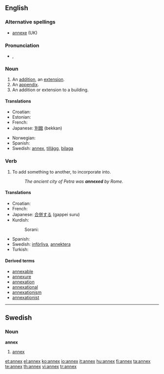 ==English==

===Alternative spellings===
* [[annexe]] (UK)

===Pronunciation===
* {{a|UK}} {{IPA|/ˈæn.ɛks/}}, {{SAMPA|/"{n.Eks/}}

===Noun===
{{en-noun|annexes}}

# An [[addition]], an [[extension]].
# An [[appendix]].
# An addition or extension to a building.

====Translations====
{{trans-top|An addition, an extension}}
* Croatian: {{t-|hr|aneks|m}}
* Estonian: {{t-|et|lisa}}
* French: {{t+|fr|annexe}}
* Japanese: [[別館]] (bekkan)
{{trans-mid}}
* Norwegian: {{t+|no|anneks}}
* Spanish: {{t+|es|anexo}}
* Swedish: [[#Swedish|annex]], [[tillägg]], [[bilaga]]
{{trans-bottom}}

===Verb===
{{en-verb|annex|es}}

# To add something to another, to incorporate into.
#: ''The ancient city of Petra was '''annexed''' by Rome.''

====Translations====
{{trans-top|To add something to another, to incorporate into}}
* Croatian: {{t-|hr|anektirati}}
* French: {{t+|fr|annexer}}
* Japanese: [[合併する]] (gappei suru)
* Kurdish:
*: Sorani: {{t|ku|خستنه‌ سه‌ر|tr=xistine ser|sc=KUchar}}
{{trans-mid}}
* Spanish: {{t+|es|anexo}}
* Swedish: [[införliva]], [[annektera]]
* Turkish: {{t+|tr|ek}}
{{trans-bottom}}

====Derived terms====
* [[annexable]]
* [[annexure]]
* [[annexation]]
* [[annexational]]
* [[annexationism]]
* [[annexationist]]

----

==Swedish==

===Noun===
{{sv-noun-n-zero}}
'''annex'''

# [[#English|annex]]

[[et:annex]]
[[el:annex]]
[[ko:annex]]
[[io:annex]]
[[it:annex]]
[[hu:annex]]
[[fi:annex]]
[[ta:annex]]
[[te:annex]]
[[th:annex]]
[[vi:annex]]
[[tr:annex]]
